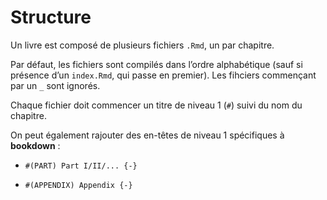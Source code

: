 # Structure

Un livre est composé de plusieurs fichiers `.Rmd`, un par chapitre. 

Par défaut, les fichiers sont compilés dans l'ordre alphabétique (sauf si présence d'un `index.Rmd`, qui passe en premier). Les fihciers commençant par un `_` sont ignorés.

Chaque fichier doit commencer un titre de niveau 1 (`#`) suivi du nom du chapitre.

On peut également rajouter des en-têtes de niveau 1 spécifiques à **bookdown** :

* `#(PART) Part I/II/... {-}`

* `#(APPENDIX) Appendix {-}`
